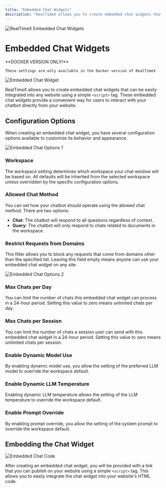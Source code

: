 ```yaml
---
title: "Embedded Chat Widgets"
description: "RealTimeX allows you to create embedded chat widgets that can be easily integrated into any website"
---
```



<Image
  src="/images/features/chat-widgets/header-image.png"
  height={1080}
  width={1920}
  quality={100}
  alt="RealTimeX Embedded Chat Widgets"
/>

# Embedded Chat Widgets

<Callout type="info" emoji="️💡">
  **DOCKER VERSION ONLY!**

    These settings are only available in the Docker version of RealTimeX

</Callout>

<Image
  src="/images/features/chat-widgets/chat-widget.png"
  height={1080}
  width={1920}
  quality={100}
  alt="Embedded Chat Widget"
/>

RealTimeX allows you to create embedded chat widgets that can be easily integrated into any website using a simple `<script>` tag. These embedded chat widgets provide a convenient way for users to interact with your chatbot directly from your website.

## Configuration Options

When creating an embedded chat widget, you have several configuration options available to customize its behavior and appearance.

<Image
  src="/images/features/chat-widgets/configuration-options.png"
  height={1080}
  width={1920}
  quality={100}
  alt="Embedded Chat Options 1"
/>

### Workspace

The workspace setting determines which workspace your chat window will be based on. All defaults will be inherited from the selected workspace unless overridden by the specific configuration options.

### Allowed Chat Method

You can set how your chatbot should operate using the allowed chat method. There are two options:

- **Chat**: The chatbot will respond to all questions regardless of context.
- **Query**: The chatbot will only respond to chats related to documents in the workspace.

### Restrict Requests from Domains

This filter allows you to block any requests that come from domains other than the specified list. Leaving this field empty means anyone can use your embedded chat widget on any site.

<Image
  src="/images/features/chat-widgets/domain-blacklist.png"
  height={1080}
  width={1920}
  quality={100}
  alt="Embedded Chat Options 2"
/>

### Max Chats per Day

You can limit the number of chats this embedded chat widget can process in a 24-hour period. Setting this value to zero means unlimited chats per day.

### Max Chats per Session

You can limit the number of chats a session user can send with this embedded chat widget in a 24-hour period. Setting this value to zero means unlimited chats per session.

### Enable Dynamic Model Use

By enabling dynamic model use, you allow the setting of the preferred LLM model to override the workspace default.

### Enable Dynamic LLM Temperature

Enabling dynamic LLM temperature allows the setting of the LLM temperature to override the workspace default.

### Enable Prompt Override

By enabling prompt override, you allow the setting of the system prompt to override the workspace default.

## Embedding the Chat Widget

<Image
  src="/images/features/chat-widgets/embed-code.png"
  height={1080}
  width={1920}
  quality={100}
  alt="Embedded Chat Code"
/>

After creating an embedded chat widget, you will be provided with a link that you can publish on your website using a simple `<script>` tag. This allows you to easily integrate the chat widget into your website's HTML code.
